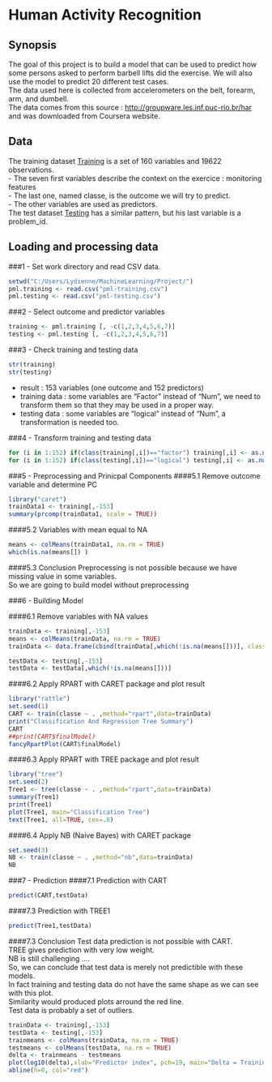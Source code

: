 Human Activity Recognition
==========================

## Synopsis

The goal of this project is to build a model that can be used to predict how some persons asked to perform barbell lifts did the exercise. We will also use the model to predict 20 different test cases.    
The data used here is collected from accelerometers on the belt, forearm, arm, and dumbell.   
The data comes from this source : [http://groupware.les.inf.puc-rio.br/har](http://groupware.les.inf.puc-rio.br/har) and was downloaded from Coursera website.    

## Data   
The training dataset [Training](https://d396qusza40orc.cloudfront.net/predmachlearn/pml-training.csv) is a set of 160 variables and 19622 observations.        
        - The seven first variables describe the context on the exercice : monitoring features    
        - The last one, named classe, is the outcome we will try to predict.  
        - The other variables are used as predictors.    
The test dataset [Testing](https://d396qusza40orc.cloudfront.net/predmachlearn/pml-testing.csv) has a similar pattern, but his last variable is a problem_id.   

  
## Loading and processing data

###1 - Set work directory and read CSV data.

```r
setwd("C:/Users/Lydienne/MachineLearning/Project/")
pml.training <- read.csv("pml-training.csv")
pml.testing <- read.csv("pml-testing.csv")
```

###2 - Select outcome and predictor variables
```r
training <- pml.training [, -c(1,2,3,4,5,6,7)]
testing <- pml.testing [, -c(1,2,3,4,5,6,7)]
```
     
###3 - Check training and testing data

```r
str(training)
str(testing)
```
* result : 153 variables (one outcome and 152 predictors)
* training data : some variables are "Factor" instead of "Num", we need to transform them so that they may be used in a proper way.    
* testing data : some variables are "logical" instead of "Num", a transformation is needed too.

###4 - Transform training and testing data

```r
for (i in 1:152) if(class(training[,i])=="factor") training[,i] <- as.numeric(as.character(training[,i]))
for (i in 1:152) if(class(testing[,i])=="logical") testing[,i] <- as.numeric(as.character(testing[,i]))
```

###5 - Preprocessing and Prinicpal Components
####5.1 Remove outcome variable and determine PC
```r
library("caret")
trainData1 <- training[,-153]
summary(prcomp(trainData1, scale = TRUE))
```

####5.2 Variables with mean equal to NA

```r
means <- colMeans(trainData1, na.rm = TRUE)
which(is.na(means[]) )
```

####5.3 Conclusion
Preprocessing is not possible because we have missing value in some variables.   
So we are going to build model without preprocessing

###6 - Building Model

####6.1 Remove variables with NA values

```r
trainData <- training[,-153]
means <- colMeans(trainData, na.rm = TRUE)
trainData <- data.frame(cbind(trainData[,which(!is.na(means[]))], classe=training$classe))

testData <- testing[,-153]
testData <- testData[,which(!is.na(means[]))]
```

####6.2 Apply RPART with CARET package and plot result
```r
library("rattle")
set.seed(1)
CART <- train(classe ~ . ,method="rpart",data=trainData)
print("Classification And Regression Tree Summary")
CART
##print(CART$finalModel)
fancyRpartPlot(CART$finalModel)
```

####6.3 Apply RPART with TREE package and plot result
```r
library("tree")
set.seed(2)
Tree1 <- tree(classe ~ . ,method="rpart",data=trainData)
summary(Tree1)
print(Tree1)
plot(Tree1, main="Classification Tree")
text(Tree1, all=TRUE, cex=.8)
```

####6.4 Apply NB (Naive Bayes) with CARET package
```r
set.seed(3)
NB <- train(classe ~ . ,method="nb",data=trainData)
NB
```


###7 - Prediction
####7.1 Prediction with CART
```r
predict(CART,testData)
```


####7.3 Prediction with TREE1

```r
predict(Tree1,testData)

```

####7.3 Conclusion
Test data prediction is not possible with CART.   
TREE gives prediction with very low weight.   
NB is still challenging ....     
So, we can conclude that test data is merely not predictible with these models.        
In fact training and testing data do not have the same shape as we can see with this plot.    
Similarity would produced plots arround the red line.   
Test data is probably a set of outliers.  

```r
trainData <- training[,-153]
testData <- testing[,-153]
trainmeans <- colMeans(trainData, na.rm = TRUE)
testmeans <- colMeans(testData, na.rm = TRUE)
delta <- trainmeans - testmeans
plot(log10(delta),xlab="Predictor index", pch=19, main="Delta = Training Mean - Testing Mean")
abline(h=0, col="red")
```
